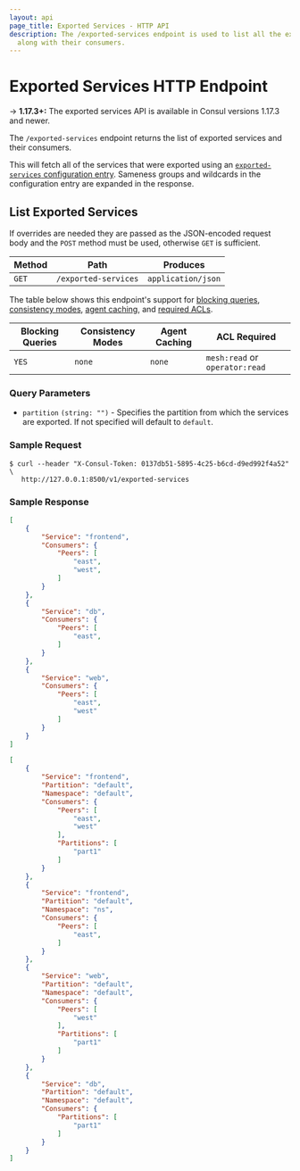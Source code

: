 ```yaml
---
layout: api
page_title: Exported Services - HTTP API
description: The /exported-services endpoint is used to list all the exported services  
  along with their consumers.
---
```


# Exported Services HTTP Endpoint

-> **1.17.3+:** The exported services API is available in Consul versions 1.17.3 and newer.

The `/exported-services` endpoint returns the list of exported services and their consumers.

This will fetch all of the services that were exported using an
[`exported-services` configuration entry](/consul/docs/connect/config-entries/exported-services).
Sameness groups and wildcards in the configuration entry are expanded in the response.

## List Exported Services

If overrides are needed they are passed as the JSON-encoded request body and
the `POST` method must be used, otherwise `GET` is sufficient.

| Method             | Path                 | Produces           |
| ------------------ | -------------------- | ------------------ |
| `GET`              | `/exported-services` | `application/json` |


The table below shows this endpoint's support for
[blocking queries](/consul/api-docs/features/blocking),
[consistency modes](/consul/api-docs/features/consistency),
[agent caching](/consul/api-docs/features/caching), and
[required ACLs](/consul/api-docs/api-structure#authentication).

| Blocking Queries | Consistency Modes | Agent Caching   | ACL Required                   |
| ---------------- | ----------------- | --------------- | ------------------------------ |
| `YES`            | `none`            | `none`          | `mesh:read` or `operator:read` |


### Query Parameters

- `partition` `(string: "")` <EnterpriseAlert inline /> - Specifies the partition from which the 
  services are exported. If not specified will default to `default`.


### Sample Request

```shell-session
$ curl --header "X-Consul-Token: 0137db51-5895-4c25-b6cd-d9ed992f4a52" \
   http://127.0.0.1:8500/v1/exported-services
```

### Sample Response

<Tabs>

<Tab heading="CE">

```json
[
    {
        "Service": "frontend",
        "Consumers": {
            "Peers": [
                "east",
                "west",
            ]
        }
    },
    {
        "Service": "db",
        "Consumers": {
            "Peers": [
                "east",
            ]
        }
    },
    {
        "Service": "web",
        "Consumers": {
            "Peers": [
                "east",
                "west"
            ]
        }
    }
]
```

</Tab>

<Tab heading="Enterprise">

```json
[
    {
        "Service": "frontend",
        "Partition": "default",
        "Namespace": "default",
        "Consumers": {
            "Peers": [
                "east",
                "west"
            ],
            "Partitions": [
                "part1"
            ]
        }
    },
    {
        "Service": "frontend",
        "Partition": "default",
        "Namespace": "ns",
        "Consumers": {
            "Peers": [
                "east",
            ]
        }
    },
    {
        "Service": "web",
        "Partition": "default",
        "Namespace": "default",
        "Consumers": {
            "Peers": [
                "west"
            ],
            "Partitions": [
                "part1"
            ]
        }
    },
    {
        "Service": "db",
        "Partition": "default",
        "Namespace": "default",
        "Consumers": {
            "Partitions": [
                "part1"
            ]
        }
    }
]
```

</Tab>
</Tabs>